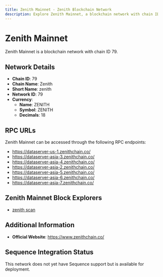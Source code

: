 ```yaml
--- 
title: Zenith Mainnet - Zenith Blockchain Network
description: Explore Zenith Mainnet, a blockchain network with chain ID 79. Learn about its native currency, ZENITH, and how to interact with the network.
---
```


# Zenith Mainnet

Zenith Mainnet is a blockchain network with chain ID 79.

## Network Details

- **Chain ID**: 79
- **Chain Name**: Zenith
- **Short Name**: zenith
- **Network ID**: 79
- **Currency**: 
  - **Name**: ZENITH
  - **Symbol**: ZENITH
  - **Decimals**: 18

## RPC URLs

Zenith Mainnet can be accessed through the following RPC endpoints:

- https://dataserver-us-1.zenithchain.co/
- https://dataserver-asia-3.zenithchain.co/
- https://dataserver-asia-4.zenithchain.co/
- https://dataserver-asia-2.zenithchain.co/
- https://dataserver-asia-5.zenithchain.co/
- https://dataserver-asia-6.zenithchain.co/
- https://dataserver-asia-7.zenithchain.co/

## Zenith Mainnet Block Explorers

- [zenith scan](https://scan.zenithchain.co)

## Additional Information

- **Official Website**: https://www.zenithchain.co/

## Sequence Integration Status

This network does not yet have Sequence support but is available for deployment.
